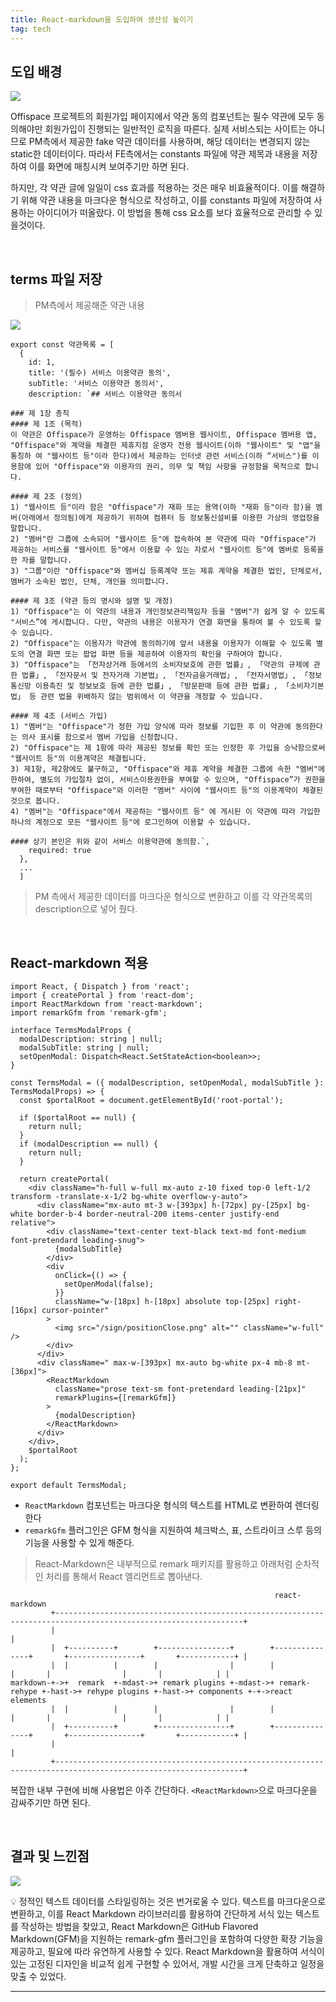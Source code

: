 ```yaml
---
title: React-markdown을 도입하여 생산성 높이기
tag: tech
---
```


## 도입 배경

![](/images/tech/introduction-reactmarkdown/1.png)

Offispace 프로젝트의 회원가입 페이지에서 약관 동의 컴포넌트는 필수 약관에 모두 동의해야만 회원가입이 진행되는 일반적인 로직을 따른다. 실제 서비스되는 사이트는 아니므로 PM측에서 제공한 fake 약관 데이터를 사용하며, 해당 데이터는 변경되지 않는 static한 데이터이다. 따라서 FE측에서는 constants 파일에 약관 제목과 내용을 저장하여 이를 화면에 매칭시켜 보여주기만 하면 된다.

하지만, 각 약관 글에 일일이 css 효과를 적용하는 것은 매우 비효율적이다. 이를 해결하기 위해 약관 내용을 마크다운 형식으로 작성하고, 이를 constants 파일에 저장하여 사용하는 아이디어가 떠올랐다. 이 방법을 통해 css 요소를 보다 효율적으로 관리할 수 있을것이다.

<br />

## terms 파일 저장

> PM측에서 제공해준 약관 내용

![](/images/tech/introduction-reactmarkdown/2.png)

```tsx
export const 약관목록 = [
  {
    id: 1,
    title: '(필수) 서비스 이용약관 동의',
    subTitle: '서비스 이용약관 동의서',
    description: `## 서비스 이용약관 동의서

### 제 1장 총칙
#### 제 1조 (목적)
이 약관은 Offispace가 운영하는 Offispace 멤버용 웹사이트, Offispace 멤버용 앱, "Offispace"와 계약을 체결한 제휴지점 운영자 전용 웹사이트(이하 "웹사이트" 및 "앱"을 통칭하 여 "웹사이트 등"이라 한다)에서 제공하는 인터넷 관련 서비스(이하 “서비스")를 이용함에 있어 "Offispace"와 이용자의 권리, 의무 및 책임 사항을 규정함을 목적으로 합니다.

#### 제 2조 (정의)
1) "웹사이트 등"이라 함은 "Offispace"가 재화 또는 용역(이하 "재화 등"이라 함)을 멤버(아래에서 정의됨)에게 제공하기 위하여 컴퓨터 등 정보통신설비를 이용한 가상의 영업장을 말합니다.
2) "멤버"란 그룹에 소속되어 "웹사이트 등"에 접속하여 본 약관에 따라 "Offispace"가 제공하는 서비스를 "웹사이트 등"에서 이용할 수 있는 자로서 "웹사이트 등"에 멤버로 등록을 한 자를 말합니다.
3) "그룹"이란 "Offispace"와 멤버십 등록계약 또는 제휴 계약을 체결한 법인, 단체로서, 멤버가 소속된 법인, 단체, 개인을 의미합니다.

#### 제 3조 (약관 등의 명시와 설명 및 개정)
1) "Offispace"는 이 약관의 내용과 개인정보관리책임자 등을 "멤버"가 쉽게 알 수 있도록 "서비스”에 게시합니다. 다만, 약관의 내용은 이용자가 연결 화면을 통하여 볼 수 있도록 할 수 있습니다.
2) "Offispace"는 이용자가 약관에 동의하기에 앞서 내용을 이용자가 이해할 수 있도록 별도의 연결 화면 또는 팝업 화면 등을 제공하여 이용자의 확인을 구하여야 합니다.
3) "Offispace"는 「전자상거래 등에서의 소비자보호에 관한 법률」, 「약관의 규제에 관한 법률」, 「전자문서 및 전자거래 기본법」, 「전자금융거래법」, 「전자서명법」, 「정보통신망 이용촉진 및 정보보호 등에 관한 법률」, 「방문판매 등에 관한 법률」, 「소비자기본법」 등 관련 법을 위배하지 않는 범위에서 이 약관을 개정할 수 있습니다.

#### 제 4조 (서비스 가입)
1) "멤버"는 "Offispace"가 정한 가입 양식에 따라 정보를 기입한 후 이 약관에 동의한다는 의사 표시를 함으로서 멤버 가입을 신청합니다.
2) "Offispace"는 제 1항에 따라 제공된 정보를 확인 또는 인정한 후 가입을 승낙함으로써 "웹사이트 등"의 이용계약은 체결됩니다.
3) 제1항, 제2항에도 불구하고, "Offispace"와 제휴 계약을 체결한 그룹에 속한 "멤버"에 한하여, 별도의 가입절차 없이, 서비스이용권한을 부여할 수 있으며, "Offispace”가 권한을 부여한 때로부터 "Offispace"와 이러한 "멤버" 사이에 "웹사이트 등"의 이용계약이 체결된 것으로 봅니다.
4) "멤버"는 "Offispace"에서 제공하는 "웹사이트 등" 에 게시된 이 약관에 따라 가입한 하나의 계정으로 모든 "웹사이트 등"에 로그인하여 이용할 수 있습니다.

#### 상기 본인은 위와 같이 서비스 이용약관에 동의함.`,
    required: true
  },
  ...
  ]

```

> PM 측에서 제공한 데이터를 마크다운 형식으로 변환하고 이를 각 약관목록의 description으로 넣어 줬다.

<br />

## React-markdown 적용

```tsx
import React, { Dispatch } from 'react';
import { createPortal } from 'react-dom';
import ReactMarkdown from 'react-markdown';
import remarkGfm from 'remark-gfm';

interface TermsModalProps {
  modalDescription: string | null;
  modalSubTitle: string | null;
  setOpenModal: Dispatch<React.SetStateAction<boolean>>;
}

const TermsModal = ({ modalDescription, setOpenModal, modalSubTitle }: TermsModalProps) => {
  const $portalRoot = document.getElementById('root-portal');

  if ($portalRoot == null) {
    return null;
  }
  if (modalDescription == null) {
    return null;
  }

  return createPortal(
    <div className="h-full w-full mx-auto z-10 fixed top-0 left-1/2 transform -translate-x-1/2 bg-white overflow-y-auto">
      <div className="mx-auto mt-3 w-[393px] h-[72px] py-[25px] bg-white border-b-4 border-neutral-200 items-center justify-end relative">
        <div className="text-center text-black text-md font-medium font-pretendard leading-snug">
          {modalSubTitle}
        </div>
        <div
          onClick={() => {
            setOpenModal(false);
          }}
          className="w-[18px] h-[18px] absolute top-[25px] right-[16px] cursor-pointer"
        >
          <img src="/sign/positionClose.png" alt="" className="w-full" />
        </div>
      </div>
      <div className=" max-w-[393px] mx-auto bg-white px-4 mb-8 mt-[36px]">
        <ReactMarkdown
          className="prose text-sm font-pretendard leading-[21px]"
          remarkPlugins={[remarkGfm]}
        >
          {modalDescription}
        </ReactMarkdown>
      </div>
    </div>,
    $portalRoot
  );
};

export default TermsModal;
```

- `ReactMarkdown` 컴포넌트는 마크다운 형식의 텍스트를 HTML로 변환하여 렌더링한다
- `remarkGfm` 플러그인은 GFM 형식을 지원하여 체크박스, 표, 스트라이크 스루 등의 기능을 사용할 수 있게 해준다.

> React-Markdown은 내부적으로 remark 패키지를 활용하고 아래처럼 순차적인 처리를 통해서 React 엘리먼트로 뽑아낸다.

```
                                                           react-markdown
         +----------------------------------------------------------------------------------------------------------------+
         |                                                                                                                |
         |  +----------+        +----------------+        +---------------+       +----------------+       +------------+ |
         |  |          |        |                |        |               |       |                |       |            | |
markdown-+->+  remark  +-mdast->+ remark plugins +-mdast->+ remark-rehype +-hast->+ rehype plugins +-hast->+ components +-+->react elements
         |  |          |        |                |        |               |       |                |       |            | |
         |  +----------+        +----------------+        +---------------+       +----------------+       +------------+ |
         |                                                                                                                |
         +----------------------------------------------------------------------------------------------------------------+
```

복잡한 내부 구현에 비해 사용법은 아주 간단하다. `<ReactMarkdown>`으로 마크다운을 감싸주기만 하면 된다.

<br />

## 결과 및 느낀점

![](/images/tech/introduction-reactmarkdown/3.png)

<div className="bg-my-gray py-1 px-5 text-base font-medium rounded-xl dark:text-white dark:bg-gray-800">
  💡 정적인 텍스트 데이터를 스타일링하는 것은 번거로울 수 있다. 텍스트를 마크다운으로 변환하고, 이를
  React Markdown 라이브러리를 활용하여 간단하게 서식 있는 텍스트를 작성하는 방법을 찾았고, React
  Markdown은 GitHub Flavored Markdown(GFM)을 지원하는 remark-gfm 플러그인을 포함하여 다양한 확장
  기능을 제공하고, 필요에 따라 유연하게 사용할 수 있다. React Markdown을 활용하여 서식이 있는 고정된
  디자인을 비교적 쉽게 구현할 수 있어서, 개발 시간을 크게 단축하고 일정을 맞출 수 있었다.
</div>

---
